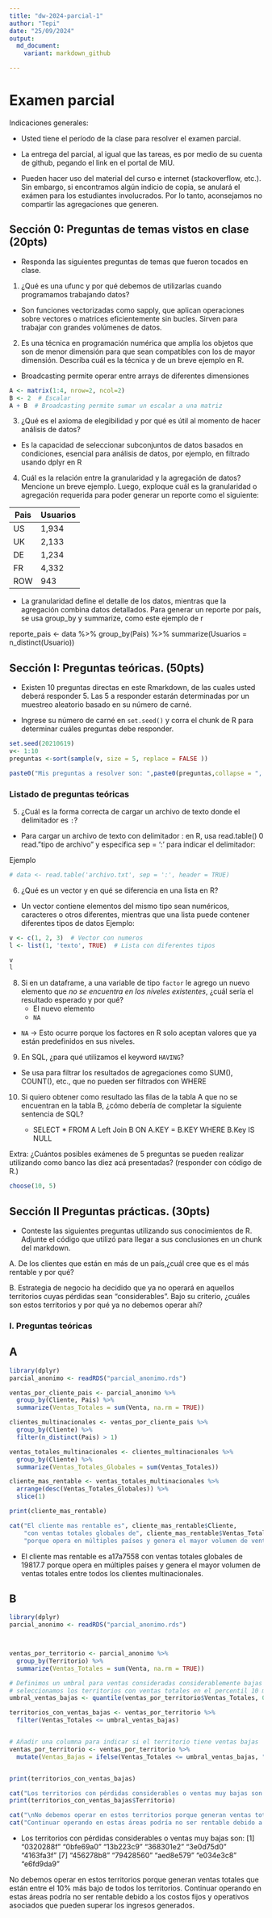 ---
title: "dw-2024-parcial-1"
author: "Tepi"
date: "25/09/2024"
output: 
  md_document:
    variant: markdown_github

---

# Examen parcial

Indicaciones generales:

* Usted tiene el período de la clase para resolver el examen parcial.
* La entrega del parcial, al igual que las tareas, es por medio de su cuenta de github, pegando el link en el portal de MiU.


* Pueden hacer uso del material del curso e internet (stackoverflow, etc.). Sin embargo, si encontramos algún indicio de copia, se anulará el exámen para los estudiantes involucrados. Por lo tanto, aconsejamos no compartir las agregaciones que generen.

## Sección 0: Preguntas de temas vistos en clase (20pts)

* Responda las siguientes preguntas de temas que fueron tocados en clase. 

1. ¿Qué es una ufunc y por qué debemos de utilizarlas cuando programamos trabajando datos?

  - Son funciones vectorizadas como sapply, que aplican operaciones sobre vectores o matrices eficientemente sin bucles. Sirven para trabajar con grandes volúmenes de datos.

2. Es una técnica en programación numérica que amplía los objetos que son de menor dimensión para que sean compatibles con los de mayor dimensión. Describa cuál es la técnica y de un breve ejemplo en R.

  - Broadcasting permite operar entre arrays de diferentes dimensiones

```{r}
A <- matrix(1:4, nrow=2, ncol=2)  
B <- 2  # Escalar
A + B  # Broadcasting permite sumar un escalar a una matriz
```


3. ¿Qué es el axioma de elegibilidad y por qué es útil al momento de hacer análisis de datos?

 - Es la capacidad de seleccionar subconjuntos de datos basados en condiciones, esencial para análisis de datos, por ejemplo, en filtrado usando dplyr en R

4. Cuál es la relación entre la granularidad y la agregación de datos? Mencione un breve ejemplo. Luego, exploque cuál es la granularidad o agregación requerida para poder generar un reporte como el siguiente:

|Pais | Usuarios |
|-----|----------|
|US   | 1,934    |
|UK   | 2,133    |
|DE   | 1,234    |
|FR   | 4,332    |
|ROW  | 943      |

 - La granularidad define el detalle de los datos, mientras que la agregación combina datos detallados. Para generar un reporte por país, se usa group_by y summarize, como este ejemplo de r

  reporte_pais <- data %>%
    group_by(Pais) %>%
    summarize(Usuarios = n_distinct(Usuario))
  


## Sección I: Preguntas teóricas. (50pts)

* Existen 10 preguntas directas en este Rmarkdown, de las cuales usted deberá responder 5. Las 5 a responder estarán determinadas por un muestreo aleatorio basado en su número de carné.

* Ingrese su número de carné en  `set.seed()` y corra el chunk de R para determinar cuáles preguntas debe responder.


```{r, echo=TRUE, cache=TRUE}

set.seed(20210619) 
v<- 1:10
preguntas <-sort(sample(v, size = 5, replace = FALSE ))

paste0("Mis preguntas a resolver son: ",paste0(preguntas,collapse = ", "))

```


### Listado de preguntas teóricas

5. ¿Cuál es la forma correcta de cargar un archivo de texto donde el delimitador es `:`?

- Para cargar un archivo de texto con delimitador : en R, usa read.table() 0 read."tipo de archivo" y especifica sep = ':' para indicar el delimitador:

Ejemplo

```{r ejrmplo cargar archivo}
# data <- read.table('archivo.txt', sep = ':', header = TRUE)

```


6. ¿Qué es un vector y en qué se diferencia en una lista en R?

- Un vector contiene elementos del mismo tipo sean numéricos, caracteres o otros diferentes, mientras que una lista puede contener diferentes tipos de datos
Ejemplo:

```{r Ejemplo Lista y vectors}
v <- c(1, 2, 3)  # Vector con numeros
l <- list(1, 'texto', TRUE)  # Lista con diferentes tipos

v
l
```


8. Si en un dataframe, a una variable de tipo `factor` le agrego un nuevo elemento que *no se encuentra en los niveles existentes*, ¿cuál sería el resultado esperado y por qué?
    * El nuevo elemento
    * `NA`
    
- `NA` -\> Esto ocurre porque los factores en R solo aceptan valores que ya están predefinidos en sus niveles.


9. En SQL, ¿para qué utilizamos el keyword `HAVING`?

-  Se usa para filtrar los resultados de agregaciones como SUM(), COUNT(), etc., que no pueden ser filtrados con WHERE

10. Si quiero obtener como resultado las filas de la tabla A que no se encuentran en la tabla B, ¿cómo debería de completar la siguiente sentencia de SQL?

    * SELECT \* FROM A Left Join B ON A.KEY = B.KEY WHERE B.Key IS NULL

  
Extra: ¿Cuántos posibles exámenes de 5 preguntas se pueden realizar utilizando como banco las diez acá presentadas?
(responder con código de R.)

```{r Extra}
choose(10, 5)
```



## Sección II Preguntas prácticas. (30pts)


* Conteste las siguientes preguntas utilizando sus conocimientos de R. Adjunte el código que utilizó para llegar a sus conclusiones en un chunk del markdown.

A. De los clientes que están en más de un país,¿cuál cree que es el más rentable y por qué?

B. Estrategia de negocio ha decidido que ya no operará en aquellos territorios cuyas pérdidas sean "considerables". Bajo su criterio, ¿cuáles son estos territorios y por qué ya no debemos operar ahí?








### I. Preguntas teóricas


## A

```{r }
library(dplyr)
parcial_anonimo <- readRDS("parcial_anonimo.rds")

ventas_por_cliente_pais <- parcial_anonimo %>%
  group_by(Cliente, Pais) %>%
  summarize(Ventas_Totales = sum(Venta, na.rm = TRUE))  

clientes_multinacionales <- ventas_por_cliente_pais %>%
  group_by(Cliente) %>%
  filter(n_distinct(Pais) > 1)  

ventas_totales_multinacionales <- clientes_multinacionales %>%
  group_by(Cliente) %>%
  summarize(Ventas_Totales_Globales = sum(Ventas_Totales))  

cliente_mas_rentable <- ventas_totales_multinacionales %>%
  arrange(desc(Ventas_Totales_Globales)) %>%
  slice(1)  

print(cliente_mas_rentable)

cat("El cliente mas rentable es", cliente_mas_rentable$Cliente,
    "con ventas totales globales de", cliente_mas_rentable$Ventas_Totales_Globales, 
    "porque opera en múltiples países y genera el mayor volumen de ventas totales entre todos los clientes multinacionales.\n")

```

- El cliente mas rentable es a17a7558 con ventas totales globales de 19817.7 porque opera en múltiples países y genera el mayor volumen de ventas totales entre todos los clientes multinacionales.

## B

```{r }
library(dplyr)
parcial_anonimo <- readRDS("parcial_anonimo.rds")



ventas_por_territorio <- parcial_anonimo %>%
  group_by(Territorio) %>%
  summarize(Ventas_Totales = sum(Venta, na.rm = TRUE))

# Definimos un umbral para ventas consideradas considerablemente bajas
# seleccionamos los territorios con ventas totales en el percentil 10 más bajo
umbral_ventas_bajas <- quantile(ventas_por_territorio$Ventas_Totales, 0.10)  

territorios_con_ventas_bajas <- ventas_por_territorio %>%
  filter(Ventas_Totales <= umbral_ventas_bajas)


# Añadir una columna para indicar si el territorio tiene ventas bajas
ventas_por_territorio <- ventas_por_territorio %>%
  mutate(Ventas_Bajas = ifelse(Ventas_Totales <= umbral_ventas_bajas, "Sí", "No"))


print(territorios_con_ventas_bajas)

cat("Los territorios con pérdidas considerables o ventas muy bajas son:\n")
print(territorios_con_ventas_bajas$Territorio)

cat("\nNo debemos operar en estos territorios porque generan ventas totales que están entre el 10% más bajo de todos los territorios.\n")
cat("Continuar operando en estas áreas podría no ser rentable debido a los costos fijos y operativos asociados que pueden superar los ingresos generados.\n")
```
- Los territorios con pérdidas considerables o ventas muy bajas son:
 [1] "0320288f" "0bfe69a0" "13b223c9" "368301e2" "3e0d75d0" "4163fa3f"
 [7] "456278b8" "79428560" "aed8e579" "e034e3c8" "e6fd9da9"

No debemos operar en estos territorios porque generan ventas totales que están entre el 10% más bajo de todos los territorios.
Continuar operando en estas áreas podría no ser rentable debido a los costos fijos y operativos asociados que pueden superar los ingresos generados.
